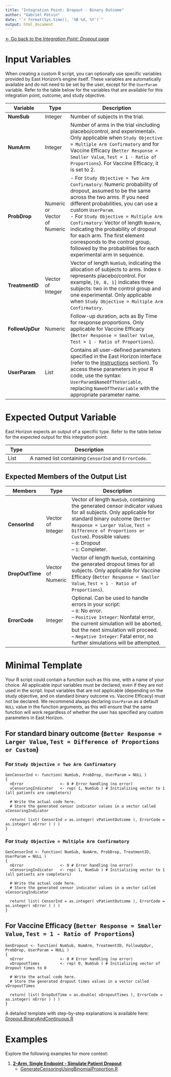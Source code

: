 ```yaml
---
title: "Integration Point: Dropout - Binary Outcome"
author: "Gabriel Potvin"
date: "`r format(Sys.time(), '%B %d, %Y')`"
output: html_document
---
```


[$\leftarrow$ Go back to the *Integration Point: Dropout* page](IntegrationPointDropout.html)

# Input Variables

When creating a custom R script, you can optionally use specific variables provided by East Horizon's engine itself. These variables are automatically available and do not need to be set by the user, except for the `UserParam` variable. Refer to the table below for the variables that are available for this integration point, outcome, and study objective.

| **Variable**   | **Type** | **Description**                                                                 |
|----------------|--------------|---------------------------------------------------------------------------------|
|**NumSub**|Integer|Number of subjects in the trial.|
|**NumArm**|Integer|Number of arms in the trial ﴾including placebo/control, and experimental﴿. Only applicable when `Study Objective = Multiple Arm Confirmatory` and for Vaccine Efficacy (`Better Response = Smaller Value`, `Test = 1 - Ratio of Proportions`). For Vaccine Efficacy, it is set to 2.|
|**ProbDrop**|Numeric or Vector of Numeric|- For `Study Objective = Two Arm Confirmatory`: Numeric probability of dropout, assumed to be the same across the two arms. If you need different probabilities, you can use a custom `UserParam`.<br/>- For `Study Objective = Multiple Arm Confirmatory`: Vector of length `NumArm`, indicating the probability of dropout for each arm. The first element corresponds to the control group, followed by the probabilities for each experimental arm in sequence.|
|**TreatmentID**|Vector of Integer|Vector of length `NumSub`, indicating the allocation of subjects to arms. Index `0` represents placebo/control. For example, `[0, 0, 1]` indicates three subjects: two in the control group and one experimental. Only applicable when `Study Objective = Multiple Arm Confirmatory`.|
|**FollowUpDur**|Numeric|Follow-up duration, acts as By Time for response proportions. Only applicable for Vaccine Efficacy (`Better Response = Smaller Value`, `Test = 1 - Ratio of Proportions`).|
| **UserParam**  | List     | Contains all user-defined parameters specified in the East Horizon interface (refer to the [Instructions](IntegrationPointDropout.html#instructions) section). To access these parameters in your R code, use the syntax: `UserParam$NameOfTheVariable`, replacing `NameOfTheVariable` with the appropriate parameter name. |

# Expected Output Variable

East Horizon expects an output of a specific type. Refer to the table below for the expected output for this integration point:

| **Type**  | **Description**                                                                                  |
|------------------|--------------------------------------------------------------------------------------------------|
| List  | A named list containing `CensorInd` and `ErrorCode`.                    |

## Expected Members of the Output List

| **Members**     | **Type**  | **Description**                                                                                  |
|----------------|--------------|---------------------------------------------------------------------------------|
| **CensorInd**   | Vector of Integer  | Vector of length `NumSub`, containing the generated censor indicator values for all subjects. Only applicable for standard binary outcome (`Better Response = Larger Value`, `Test = Difference of Proportions or Custom`). Possible values:<br>– `0`: Dropout<br>– `1`: Completer.|
| **DropOutTime**   | Vector of Numeric  | Vector of length `NumSub`, containing the generated dropout times for all subjects. Only applicable for Vaccine Efficacy (`Better Response = Smaller Value`, `Test = 1 - Ratio of Proportions`).|
| **ErrorCode**   | Integer  | Optional. Can be used to handle errors in your script:<br>– `0`: No error.<br> – `Positive Integer`: Nonfatal error, the current simulation will be aborted, but the next simulation will proceed.<br>– `Negative Integer`: Fatal error, no further simulations will be attempted.                  |

# Minimal Template

Your R script could contain a function such as this one, with a name of your choice. All applicable input variables must be declared, even if they are not used in the script. Input variables that are not applicable (depending on the study objective, and on standard binary outcome vs. Vaccine Efficacy) must not be declared. We recommend always declaring `UserParam` as a default `NULL` value in the function arguments, as this will ensure that the same function will work regardless of whether the user has specified any custom parameters in East Horizon.

## For standard binary outcome (`Better Response = Larger Value`, `Test = Difference of Proportions or Custom`)

### For `Study Objective = Two Arm Confirmatory`

```
GenCensorInd <- function( NumSub, ProbDrop, UserParam = NULL )
{
  nError        	    <- 0 # Error handling (no error)
  vCensoringIndicator 	<- rep( 1, NumSub ) # Initializing vector to 1 (all patients are completers)	
  
  # Write the actual code here.
  # Store the generated censor indicator values in a vector called vCensoringIndicator

  return( list( CensorInd = as.integer( vPatientOutcome ), ErrorCode = as.integer( nError ) ) )
}
```

### For `Study Objective = Multiple Arm Confirmatory`

```
GenCensorInd <- function( NumSub, NumArm, ProbDrop, TreatmentID, UserParam = NULL )
{
  nError        	    <- 0 # Error handling (no error)
  vCensoringIndicator 	<- rep( 1, NumSub ) # Initializing vector to 1 (all patients are completers)	
  
  # Write the actual code here.
  # Store the generated censor indicator values in a vector called vCensoringIndicator

  return( list( CensorInd = as.integer( vPatientOutcome ), ErrorCode = as.integer( nError ) ) )
}
```

## For Vaccine Efficacy (`Better Response = Smaller Value`, `Test = 1 - Ratio of Proportions`)

```
GenDropout <- function( NumSub, NumArm, TreatmentID, FollowUpDur, ProbDrop, UserParam = NULL )
{
  nError        	    <- 0 # Error handling (no error)
  vDropoutTimes 	    <- rep( 0, NumSub ) # Initializing vector of dropout times to 0	
  
  # Write the actual code here.
  # Store the generated dropout times values in a vector called vDropoutTimes

  return( list( DropOutTime = as.double( vDropoutTimes ), ErrorCode = as.integer( nError ) ) )
}
```

A detailed template with step-by-step explanations is available here: [Dropout.BinaryAndContinuous.R](https://github.com/Cytel-Inc/CyneRgy/blob/main/inst/Templates/Dropout.BinaryAndContinuous.R) 

# Examples

Explore the following examples for more context:

1. [**2-Arm, Single Endpoint - Simulate Patient Dropout**](PatientDropout.html)
    - [GenerateCensoringUsingBinomialProportion.R](https://github.com/Cytel-Inc/CyneRgy/blob/main/inst/Examples/2ArmPatientDropout/R/GenerateCensoringUsingBinomialProportion.R)
